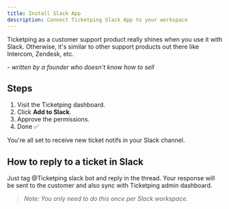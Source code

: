 ```yaml
---
title: Install Slack App
description: Connect Ticketping Slack App to your workspace
---
```


Ticketping as a customer support product really shines when you use it with Slack. Otherwise, it's similar to other support products out there like Intercom, Zendesk, etc.

 \- _written by a founder who doesn't know how to sell_

## Steps

1. Visit the Ticketping dashboard.  
2. Click **Add to Slack**.  
3. Approve the permissions.  
4. Done ✅

You're all set to receive new ticket notifs in your Slack channel. 

## How to reply to a ticket in Slack

Just tag @Ticketping slack bot and reply in the thread. Your response will be sent to the customer and also sync with Ticketping admin dashboard.

> _Note: You only need to do this once per Slack workspace._

<Cards>
  <Card title="Install Chat Widget" href="/docs/install-chat-widget" />
  <Card title="Slack App Troubleshooting" href="/docs/slack-app-troubleshooting" />
</Cards>
